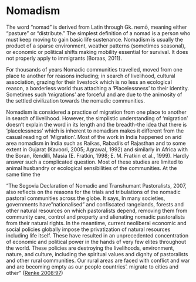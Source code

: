# **Nomadism**

The word "nomad" is derived from Latin through Gk.﻿ nemō, meaning either "pasture" or "distribute." The simplest definition of a nomad is a person who must keep moving to gain basic life sustenance. Nomadism is usually the product of a sparse environment, weather patterns (sometimes seasonal), or economic or political shifts making mobility essential for survival. It does not properly apply to immigrants (Boraas, 2011).

For thousands of years Nomadic communities travelled, moved from one place to another for reasons including; in search of livelihood, cultural association, grazing for their livestock which is no less an ecological reason, a borderless world thus attaching a 'Placelessness' to their identity. Sometimes such 'migrations' are forceful and are due to the animosity of the settled civilization towards the nomadic communities.

Nomadism is considered a practice of migration from one place to another in search of livelihood. However, the simplistic understanding of 'migration' doesn't explain the word in its length and the breadth-the idea that there is 'placelessness' which is inherent to nomadism makes it different from the casual reading of 'Migration'. Most of the work in India happened on arid area nomadism in India such as Raikas, Rabadi's of Rajasthan and to some extent in Gujarat (Kavoori, 2005; Agrawal, 1992) and similarly in Africa with the Boran, Rendilli, Masia (E. Fratkin, 1998; E. M. Fratkin et al., 1999). Hardly answer such a complicated question. Most of these studies are limited to animal husbandry or ecological sensibilities of the communities. At the same time the

"The Segovia Declaration of Nomadic and Transhumant Pastoralists, 2007, also reflects on the reasons for the trials and tribulations of the nomadic pastoral communities across the globe. It says, In many societies, governments have"nationalised" and confiscated rangelands, forests and other natural resources on which pastoralists depend, removing them from community care, control and property and alienating nomadic pastoralists from their natural rights. In the meantime, current neoliberal economic and social policies globally impose the privatization of natural resources including life itself. These have resulted in an unprecedented concentration of economic and political power in the hands of very few elites throughout the world. These policies are destroying the livelihoods, environment, nature, and culture, including the spiritual values and dignity of pastoralists and other rural communities. Our rural areas are faced with conflict and war and are becoming empty as our people countries'. migrate to cities and other" ([Renke 2008:97](about:blank))

\
